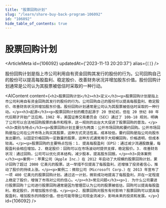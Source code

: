 ```yaml
---
title: "股票回购计划"
slug: "/learn/share-buy-back-program-106092"
id: "106092"
hide_table_of_contents: true
---
```



# 股票回购计划

<ArticleMeta id={106092} updatedAt={'2023-11-13 20:20:37'} alias={`[]`} />
<div className='border-solid border-b border-t-0 my-4 border-[var(--ifm-color-gray-300)]' />

股份回购计划是指上市公司利用自有资金回购其发行的股份的行为。公司回购自己的股份可以提高每股盈利、稳定股价、改善财务状况并增加股东价值。股份回购计划通常是公司认为其股票被低估时采取的一种行动。

<AIContent content={`<h2>股票回购计划</h2><h3>定义</h3><p>股票回购计划是指上市公司利用自有资金回购其发行的股份的行为。公司回购自己的股份可以提高每股盈利、稳定股价、改善财务状况并增加股东价值。股份回购计划通常是公司认为其股票被低估时采取的一种行动。</p><h3>起源</h3><p>股票回购计划的概念起源于 20 世纪初，但在 20 世纪 80 年代后期才开始广泛应用。1982 年，美国证券交易委员会（SEC）通过了 10b-18 规则，明确了公司可以合法地回购股票的条件和程序，这一规则的出台大大促进了股票回购的普及。</p><h3>类别与特点</h3><p>股票回购计划主要分为两类：公开市场回购和要约回购。公开市场回购是指公司在公开市场上购买其股票，这种方式灵活性高，成本较低。要约回购是指公司向股东发出要约，以固定价格回购一定数量的股票，这种方式通常用于大规模回购，价格透明，但成本较高。</p><p>股票回购的主要特点包括：1. 提高每股盈利（EPS）：通过减少流通股数量，每股盈利会相应增加。2. 稳定股价：回购可以在市场波动时提供支撑，稳定股价。3. 改善财务状况：通过回购，公司可以优化资本结构，减少股本，提高股东回报。</p><h3>具体案例</h3><p>案例一：苹果公司（Apple Inc.）在 2012 年启动了大规模的股票回购计划，累计回购了超过 2000 亿美元的股票。这一举措不仅提高了每股盈利，还增强了投资者信心，推动了股价的持续上涨。</p><p>案例二：微软公司（Microsoft Corp.）在 2013 年宣布了一项 400 亿美元的股票回购计划。通过这一计划，微软成功地提高了每股盈利，并在一定程度上稳定了股价，增强了市场对公司的信心。</p><h3>常见问题</h3><p>1. 为什么公司要进行股票回购？公司进行股票回购通常是因为管理层认为公司的股票被低估，回购可以提高每股盈利，稳定股价，并增加股东价值。</p><p>2. 股票回购对股东有何影响？股票回购可以提高每股盈利，增加股东的持股价值，但也可能导致公司现金流减少，影响未来的投资和发展。</p>`} id={106092} />
